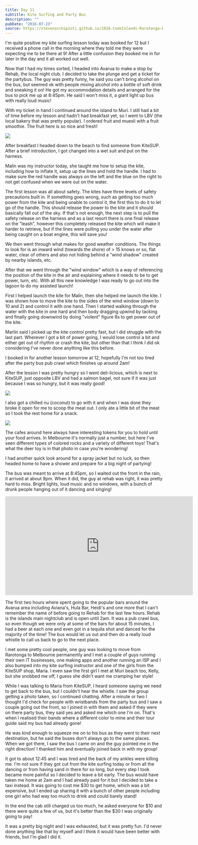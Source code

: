 ```yaml
---
title: Day 11
subtitle: Kite Surfing and Party Bus
description: ""
pubDate: "2016-07-23"
source: https://stevenocchipinti.github.io/2016-CookIslands-Rarotonga-Blog/day-11-kite-surfing-and-party-bus/
---
```



I'm quite positive my kite surfing lesson today was booked for 12 but I received
a phone call in the morning where they told me they were expecting me to be
there at 9! After a little confusion they booked me in for later in the day and
it all worked out well.

Now that I had my times sorted, I headed into Avarua to make a stop by Rehab,
the local night club. I decided to take the plunge and get a ticket for the
partybus. The guy was pretty funny, he said you can't bring alcohol on the bus,
but seemed ok with people mixing alcohol into a bottle of soft drink and
sneaking it on! He got my accommodation details and arranged for the bus to pick
me up at 8:45pm. He said I won't miss it, a giant light up bus with really loud
music!

With my ticket in hand I continued around the island to Muri. I still had a bit
of time before my lesson and hadn't had breakfast yet, so I went to LBV (the
local bakery that was pretty popular). I ordered fruit and muesli with a
fruit smoothie. The fruit here is so nice and fresh!

<Img originalAspectRatio src="2016-cook-islands/day-11-breakfast_so82uf.jpg" />

After breakfast I headed down to the beach to find someone from KiteSUP. After a
brief introduction, I got changed into a wet suit and put on the harness.

Malin was my instructor today, she taught me how to setup the kite, including
how to inflate it, setup up the lines and hold the handle. I had to make sure
the red handle was always on the left and the blue on the right to not get
confused when we were out on the water.

The first lesson was all about safety. The kites have three levels of safety
precautions built in. If something goes wrong, such as getting too much power
from the kite and being unable to control it, the first this to do it to let go
of the handle. This should release the power to the kite and it should basically
fall out of the sky. If that's not enough, the next step is to pull the safety
release on the harness and as a last resort there is one final release on the
"leash", however this completely released the kite which will make it harder to
retrieve, but if the lines were pulling you under the water after being caught
on a boat engine, this will save you!

We then went through what makes for good weather conditions. The things to look
for is an inward wind (towards the shore) of > 15 knows or so, flat water, clear
of others and also not hiding behind a "wind shadow" created by nearby islands,
etc.

After that we went through the "wind window" which is a way of referencing the
position of the kite in the air and explaining where it needs to be to get
power, turn, etc. With all this new knowledge I was ready to go out into the
lagoon to do my assisted launch!

First I helped launch the kite for Malin, then she helped me launch the kite. I
was shown how to move the kite to the sides of the wind window (down to 10 and 2) and control it with one hand. Then I started walking through the water with
the kite in one hard and then body dragging upwind by tacking and finally going
downwind by doing "violent" figure 8s to get power out of the kite.

Marlin said I picked up the kite control pretty fast, but I did struggle with
the last part. Wherever I got a bit of power going, I would lose control a bit
and either get out of rhythm or crash the kite, but other than that I think I
did ok considering I've never done anything like this before.

I booked in for another lesson tomorrow at 12, hopefully I'm not too tired after
the party bus pub crawl which finishes up around 2am!

After the lesson I was pretty hungry so I went deli-licious, which is next to
KiteSUP, just opposite LBV and had a salmon bagel, not sure if it was just
because I was so hungry, but it was really good!

<Img originalAspectRatio src="2016-cook-islands/day-11-lunch_wazowq.jpg" />

I also got a chilled nu (coconut) to go with it and when I was done they broke
it open for me to scoop the meat out. I only ate a little bit of the meat so I
took the rest home for a snack.

<Img originalAspectRatio src="2016-cook-islands/day-11-coconut_lffj8k.jpg" />

The cafes around here always have interesting tokens for you to hold until your
food arrives. In Melbourne it's normally just a number, but here I've
seen different types of colored rocks and a variety of different toys! That's
what the deer toy is in that photo in case you're wondering!

I had another quick look around for a spray jacket but no luck, so then headed
home to have a shower and prepare for a big night of partying!

The bus was meant to arrive at 8:45pm, so I waited out the front in the rain,
it arrived at about 9pm. When it did, the guy at rehab was right, it was pretty
hard to miss. Bright lights, loud music and no windows, with a bunch of drunk
people hanging out of it dancing and singing!

<p>
  <iframe
    width="600"
    height="315"
    src="https://www.youtube.com/embed/GvQ8VWlCc2U"
    frameborder="0"
    allowfullscreen
  ></iframe>
</p>

The first two hours where spent going to the popular bars around the Avarua area
including Aviana's, Hula Bar, Heidi's and one more that I can't remember the name
of before going to Rehab for the last few hours. Rehab is the islands main
nightclub and is open until 2am. It was a pub crawl bus, so even though we were
only at some of the bars for about 15 minutes, I had a beer at each one and even
got in a tequila shot and danced for the majority of the time! The bus would let
us out and then do a really loud whistle to call us back to go to the next
place.

I met some pretty cool people, one guy was looking to move from Rarotonga to
Melbourne permanently and I met a couple of guys running their own IT
businesses, one making apps and another running an ISP and I also bumped into my
kite surfing instructor and one of the girls from the KiteSUP shop, Maria. I
even saw the first girl I met at Muri beach too, Kelly, but she snobbed me off,
I guess she didn't want me cramping her style!

While I was talking to Maria from KiteSUP, I heard someone saying we need to
get back to the bus, but I couldn't hear the whistle. I saw the group getting a
photo taken, so I continued chatting. After a minute or two I thought I'd check
for people with wristbands from the party bus and I saw a couple going out the
front, so I joined in with them and asked if they were on there party bus, they
said yes and asked me which one I'm on. That's when I realised their bands where
a different color to mine and their tour guide said my bus had already gone!

He was kind enough to squeeze me on to his bus as they went to their next
destination, but he said the buses don't always go to the same places. When we
got there, I saw the bus I came on and the guy pointed me in the right
direction! I thanked him and eventually joined back in with my group!

It got to about 12:45 and I was tired and the back of my ankles were killing me.
I'm not sure if they got cut from the kite surfing today or from all the dancing
or from having sand in there for so long, but every step I took became more
painful so I decided to leave a bit early. The bus would have taken me home at
2am and I had already paid for it but I decided to take a taxi instead. It was
going to cost me $30 to get home, which was a bit expensive, but I ended up
sharing it with a bunch of other people including one girl who had way too much
to drink and could barely stand!

In the end the cab still charged us too much, he asked everyone for $10 and
there were quite a few of us, but it's better than the $30 I was originally
going to pay!

It was a pretty big night and I was exhausted, but it was pretty fun. I'd never
done anything like that by myself and I think it would have been better with
friends, but I'm glad I did it.
